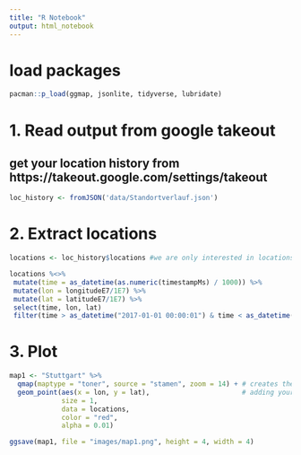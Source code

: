 ```yaml
---
title: "R Notebook"
output: html_notebook
---
```


# load packages

```r
pacman::p_load(ggmap, jsonlite, tidyverse, lubridate)
```


# 1. Read output from google takeout

## get your location history from https://takeout.google.com/settings/takeout

```r
loc_history <- fromJSON('data/Standortverlauf.json')
```

# 2. Extract locations

```r
locations <- loc_history$locations #we are only interested in locations

locations %<>% 
 mutate(time = as_datetime(as.numeric(timestampMs) / 1000)) %>% 
 mutate(lon = longitudeE7/1E7) %>% 
 mutate(lat = latitudeE7/1E7) %>% 
 select(time, lon, lat)
 filter(time > as_datetime("2017-01-01 00:00:01") & time < as_datetime("2017-12-31 23:59:59"))

```


# 3. Plot

```r

map1 <- "Stuttgart" %>% 
  qmap(maptype = "toner", source = "stamen", zoom = 14) + # creates the map
  geom_point(aes(x = lon, y = lat),                       # adding your data
             size = 1,
             data = locations,
             color = "red", 
             alpha = 0.01)

ggsave(map1, file = "images/map1.png", height = 4, width = 4)
```

